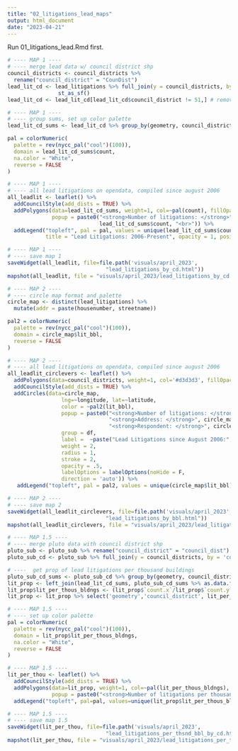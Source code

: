 ```yaml
---
title: "02_litigations_lead_maps"
output: html_document
date: "2023-04-21"
---
```


Run 01_litigations_lead.Rmd first.

```r
# ---- MAP 1 ----
# ---- merge lead data w/ council district shp
council_districts <- council_districts %>%
  rename("council_district" = "CounDist")
lead_lit_cd <- lead_litigations %>% full_join(y = council_districts, by = 'council_district') %>%
                st_as_sf() 
lead_lit_cd <- lead_lit_cd[lead_lit_cd$council_district != 51,] # removing this one because there's no obs. in cd 51...
```

```r
# ---- MAP 1 ----
# ---- group sums, set up color palette
lead_lit_cd_sums <- lead_lit_cd %>% group_by(geometry, council_district) %>% summarise(count=n())

pal = colorNumeric(
  palette = rev(nycc_pal("cool")(100)),
  domain = lead_lit_cd_sums$count, 
  na.color = "White", 
  reverse = FALSE
)
```

```r
# ---- MAP 1 ----
# ---- all lead litigations on opendata, compiled since august 2006
all_leadlit <- leaflet() %>%
  addCouncilStyle(add_dists = TRUE) %>%
  addPolygons(data=lead_lit_cd_sums, weight=1, col=~pal(count), fillOpacity = .7,
              popup = paste0("<strong>Number of litigations: </strong>", 
                             lead_lit_cd_sums$count, "<br>")) %>%
  addLegend("topleft", pal = pal, values = unique(lead_lit_cd_sums$count), 
            title = "Lead Litigations: 2006-Present", opacity = 1, position = "topleft") 
```

```r
# ---- MAP 1 ----
# ---- save map 1
saveWidget(all_leadlit, file=file.path('visuals/april_2023', 
                               "lead_litigations_by_cd.html"))
mapshot(all_leadlit, file = "visuals/april_2023/lead_litigations_by_cd.png")
```

```r
# ---- MAP 2 ----
# ---- circle map format and palette
circle_map <- distinct(lead_litigations) %>%
  mutate(addr = paste(housenumber, streetname))

pal2 = colorNumeric(
  palette = rev(nycc_pal("cool")(100)),
  domain = circle_map$lit_bbl,
  reverse = FALSE
)
```

```r
# ---- MAP 2 ----
# ---- all lead litigations on opendata, compiled since august 2006
all_leadlit_circlevers <- leaflet() %>% 
  addPolygons(data=council_districts, weight=1, col='#d3d3d3', fillOpacity = 0.2) %>%
  addCouncilStyle(add_dists = TRUE) %>%
  addCircles(data=circle_map,
                 lng=~longitude, lat=~latitude,
                 color = ~pal2(lit_bbl), 
                 popup = paste0("<strong>Number of litigations: </strong>", circle_map$lit_bbl, "<br>",
                                "<strong>Address: </strong>", circle_map$addr, "<br>",
                                "<strong>Respondent: </strong>", circle_map$respondent, "<br>"),
                 group = df,
                 label =  ~paste("Lead Litigations since August 2006:", circle_map$lit_bbl),
                 weight = 2,
                 radius = 1, 
                 stroke = 2, 
                 opacity = .5, 
                 labelOptions = labelOptions(noHide = F,
                 direction = 'auto')) %>% 
   addLegend("topleft", pal = pal2, values = unique(circle_map$lit_bbl), title = "Lead Litigations: 2006-Present", opacity = 1, position = "topleft", bins=4)
```

```r
# ---- MAP 2 ----
# ---- save map 2
saveWidget(all_leadlit_circlevers, file=file.path('visuals/april_2023', 
                               "lead_litigations_by_bbl.html"))
mapshot(all_leadlit_circlevers, file = "visuals/april_2023/lead_litigations_by_bbl.png")
```

```r
# ---- MAP 1.5 ----
# ---- merge pluto data with council district shp
pluto_sub <- pluto_sub %>% rename("council_district" = "council_dist")
pluto_sub_cd <- pluto_sub %>% full_join(y = council_districts, by = 'council_district') %>% st_as_sf() 

# ----  get prop of lead litigations per thousand buildings
pluto_sub_cd_sums <- pluto_sub_cd %>% group_by(geometry, council_district) %>% summarise(count=n())
lit_prop <- left_join(lead_lit_cd_sums, pluto_sub_cd_sums %>% as.data.frame() %>% select(-geometry), by = "council_district")
lit_prop$lit_per_thous_bldngs <- (lit_prop$`count.x`/lit_prop$`count.y`)*1000
lit_prop <- lit_prop %>% select('geometry','council_district', lit_per_thous_bldngs)
```

```r
# ---- MAP 1.5 ----
# ---- set up color palette
pal = colorNumeric(
  palette = rev(nycc_pal("cool")(100)),
  domain = lit_prop$lit_per_thous_bldngs, 
  na.color = "White", 
  reverse = FALSE
)
```

```r
# ---- MAP 1.5 ----
lit_per_thou <- leaflet() %>% 
  addCouncilStyle(add_dists = TRUE) %>%
  addPolygons(data=lit_prop, weight=1, col=~pal(lit_per_thous_bldngs), fillOpacity = .7,
              popup = paste0("<strong>Number of litigations per thousand buildings: </strong>", round(lit_prop$lit_per_thous_bldngs,2), "<br>")) %>%
  addLegend("topleft", pal=pal, values=unique(lit_prop$lit_per_thous_bldngs), title="Lead Litigations (per Thousand Buildings): 2006-Present", opacity = 1, position = "topleft")
```

```r
# ---- MAP 1.5 ----
# ---- save map 1.5
saveWidget(lit_per_thou, file=file.path('visuals/april_2023', 
                               "lead_litigations_per_thsnd_bbl_by_cd.html"))
mapshot(lit_per_thou, file = "visuals/april_2023/lead_litigations_per_thsnd_bbl_by_cd.png")
```

